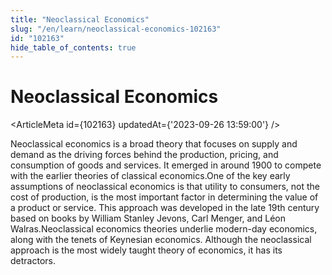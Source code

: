 ```yaml
---
title: "Neoclassical Economics"
slug: "/en/learn/neoclassical-economics-102163"
id: "102163"
hide_table_of_contents: true
---
```



# Neoclassical Economics

<ArticleMeta id={102163} updatedAt={'2023-09-26 13:59:00'} />
<div className='border-solid border-b border-t-0 my-4 border-[var(--ifm-color-gray-300)]' />

Neoclassical economics is a broad theory that focuses on supply and demand as the driving forces behind the production, pricing, and consumption of goods and services. It emerged in around 1900 to compete with the earlier theories of classical economics.One of the key early assumptions of neoclassical economics is that utility to consumers, not the cost of production, is the most important factor in determining the value of a product or service. This approach was developed in the late 19th century based on books by William Stanley Jevons, Carl Menger, and Léon Walras.Neoclassical economics theories underlie modern-day economics, along with the tenets of Keynesian economics. Although the neoclassical approach is the most widely taught theory of economics, it has its detractors.
